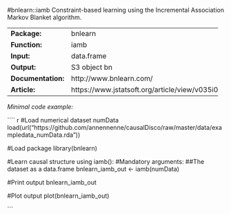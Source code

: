 #bnlearn::iamb
Constraint-based learning using the Incremental Association Markov Blanket algorithm.

-------------------- ------------------------------------------------
**Package:**         bnlearn                                         

**Function:**        iamb                                            

**Input:**           data.frame                                      

**Output:**          S3 object bn                                    

**Documentation:**   http://www.bnlearn.com/                         

**Article:**         https://www.jstatsoft.org/article/view/v035i03  
-------------------- ------------------------------------------------




*Minimal code example:*

```` r
#Load numerical dataset numData
load(url("https://github.com/annennenne/causalDisco/raw/master/data/exampledata_numData.rda"))

#Load package
library(bnlearn)

#Learn causal structure using iamb():
#Mandatory arguments: 
##The dataset as a data.frame
bnlearn_iamb_out <- iamb(numData)

#Print output
bnlearn_iamb_out

#Plot output
plot(bnlearn_iamb_out)

```
